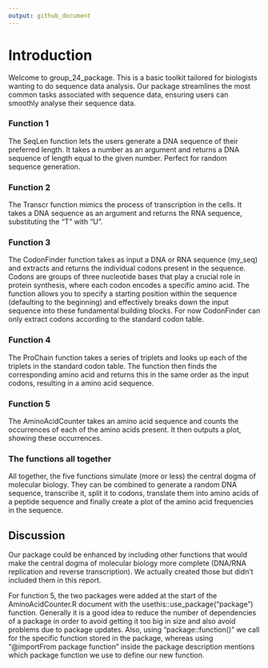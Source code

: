 ```yaml
---
output: github_document
---
```


# 

# Introduction

Welcome to group_24_package. This is a basic toolkit tailored for biologists wanting to do sequence data analysis. Our package streamlines the most common tasks associated with sequence data, ensuring users can smoothly analyse their sequence data.

### Function 1

The SeqLen function lets the users generate a DNA sequence of their preferred length. It takes a number as an argument and returns a DNA sequence of length equal to the given number. Perfect for random sequence generation.

### Function 2

The Transcr function mimics the process of transcription in the cells. It takes a DNA sequence as an argument and returns the RNA sequence, substituting the "T" with "U".

### Function 3

The CodonFinder function takes as input a DNA or RNA sequence (my_seq) and extracts and returns the individual codons present in the sequence. Codons are groups of three nucleotide bases that play a crucial role in protein synthesis, where each codon encodes a specific amino acid. The function allows you to specify a starting position within the sequence (defaulting to the beginning) and effectively breaks down the input sequence into these fundamental building blocks. For now CodonFinder can only extract codons according to the standard codon table.

### Function 4

The ProChain function takes a series of triplets and looks up each of the triplets in the standard codon table. The function then finds the corresponding amino acid and returns this in the same order as the input codons, resulting in a amino acid sequence.

### Function 5

The AminoAcidCounter takes an amino acid sequence and counts the occurrences of each of the amino acids present. It then outputs a plot, showing these occurrences.

### The functions all together

All together, the five functions simulate (more or less) the central dogma of molecular biology. They can be combined to generate a random DNA sequence, transcribe it, split it to codons, translate them into amino acids of a peptide sequence and finally create a plot of the amino acid frequencies in the sequence.

## Discussion

Our package could be enhanced by including other functions that would make the central dogma of molecular biology more complete (DNA/RNA replication and reverse transcription). We actually created those but didn't included them in this report.

For function 5, the two packages were added at the start of the AminoAcidCounter.R document with the usethis::use_package("package") function. Generally it is a good idea to reduce the number of dependencies of a package in order to avoid getting it too big in size and also avoid problems due to package updates. Also, using "package::function()" we call for the specific function stored in the package, whereas using "@importFrom package function" inside the package description mentions which package function we use to define our new function.
